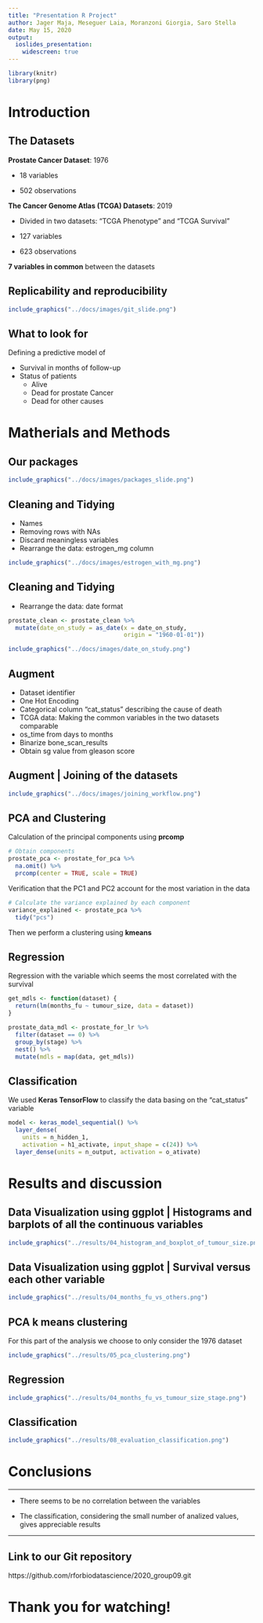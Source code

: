 ```yaml
---
title: "Presentation R Project"
author: Jager Maja, Meseguer Laia, Moranzoni Giorgia, Saro Stella 
date: May 15, 2020
output: 
  ioslides_presentation:
    widescreen: true
---
```

  
```r
library(knitr)
library(png)
```
# Introduction

## The Datasets

**Prostate Cancer Dataset**: 1976

- 18 variables

- 502 observations

**The Cancer Genome Atlas (TCGA) Datasets**: 2019

- Divided in two datasets: "TCGA Phenotype" and "TCGA Survival"

- 127 variables

- 623 observations

__7 variables in common__ between the datasets

## Replicability and reproducibility {.flexbox .vcenter}

```r
include_graphics("../docs/images/git_slide.png")
```

## What to look for

Defining a predictive model of 

- Survival in months of follow-up
- Status of patients
  - Alive
  - Dead for prostate Cancer
  - Dead for other causes

# Matherials and Methods 

## Our packages {.flexbox .vcenter}

```r
include_graphics("../docs/images/packages_slide.png")
``` 

## Cleaning and Tidying 
- Names 
- Removing rows with NAs
- Discard meaningless variables
- Rearrange the data: estrogen_mg column
```r
include_graphics("../docs/images/estrogen_with_mg.png")
```

## Cleaning and Tidying 

- Rearrange the data: date format
```r
prostate_clean <- prostate_clean %>%
  mutate(date_on_study = as_date(x = date_on_study, 
                                 origin = "1960-01-01"))
```
```r
include_graphics("../docs/images/date_on_study.png")
```

## Augment 
- Dataset identifier
- One Hot Encoding 
- Categorical column "cat_status" describing the cause of death 
- TCGA data: Making the common variables in the two datasets comparable
- os_time from days to months
- Binarize bone_scan_results
- Obtain sg value from gleason score

<!-- (The information we want to get from the data is the division between the patients that died for prostate cancer, for other causes and the ones that are still alive, we don't care about the distinction between the other causes of death) -->

## Augment | Joining of the datasets {.flexbox .vcenter}

```r
include_graphics("../docs/images/joining_workflow.png")
```

## PCA and Clustering
Calculation of the principal components using __prcomp__
```r
# Obtain components
prostate_pca <- prostate_for_pca %>%
  na.omit() %>%
  prcomp(center = TRUE, scale = TRUE)
```
Verification that the PC1 and PC2 account for the most variation in the data
```r
# Calculate the variance explained by each component
variance_explained <- prostate_pca %>% 
  tidy("pcs")
```
Then we perform a clustering using __kmeans__

## Regression
Regression with the variable which seems the most correlated with the survival
```r
get_mdls <- function(dataset) {
  return(lm(months_fu ~ tumour_size, data = dataset))
}

prostate_data_mdl <- prostate_for_lr %>%
  filter(dataset == 0) %>%
  group_by(stage) %>%
  nest() %>%
  mutate(mdls = map(data, get_mdls)) 
```

## Classification
We used __Keras TensorFlow__ to classify the data basing on the "cat_status" variable
```r
model <- keras_model_sequential() %>%
  layer_dense(
    units = n_hidden_1,
    activation = h1_activate, input_shape = c(24)) %>%
  layer_dense(units = n_output, activation = o_ativate)
```

# Results and discussion

## Data Visualization using ggplot | Histograms and barplots of all the continuous variables {.flexbox .vcenter}
```r
include_graphics("../results/04_histogram_and_boxplot_of_tumour_size.png")
```

## Data Visualization using ggplot | Survival versus each other variable {.flexbox .vcenter}
```r
include_graphics("../results/04_months_fu_vs_others.png")
```

## PCA k means clustering {.flexbox .vcenter}
For this part of the analysis we choose to only consider the 1976 dataset
<!-- There might be three clusters.  -->
```r
include_graphics("../results/05_pca_clustering.png")
```


## Regression {.flexbox .vcenter}

```r
include_graphics("../results/04_months_fu_vs_tumour_size_stage.png")
```


## Classification {.flexbox .vcenter}

```r
include_graphics("../results/08_evaluation_classification.png")
```


# Conclusions

---

- There seems to be no correlation between the variables 

- The classification, considering the small number of analized values, gives appreciable results

---
## Link to our Git repository
https://github.com/rforbiodatascience/2020_group09.git


# Thank you for watching!
 

 